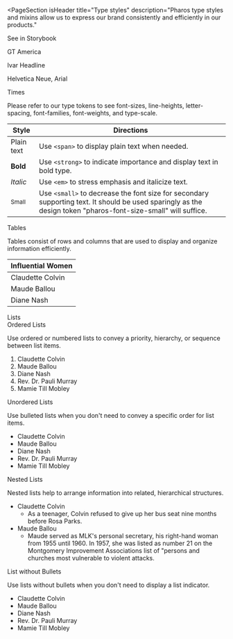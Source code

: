 
<PageSection
  isHeader
  title="Type styles"
  description="Pharos type styles and mixins allow us to express our brand consistently and efficiently in our products."
>
  <PharosLink href="#" target="_blank">
    See in Storybook
  </PharosLink>
</PageSection>

<PageSection title="Font Stack">
  <PageSection title="Branded" subSectionLevel={1} lessMargin>
    <p style={{ fontFamily: 'var(--pharos-font-family-sans-serif)' }}>GT America</p>
    <p style={{ fontFamily: 'var(--pharos-font-family-serif)' }}>Ivar Headline</p>
  </PageSection>
  <PageSection title="Fallback" subSectionLevel={1} lessMargin>
    <p style={{ fontFamily: 'Helvetica Neue' }}>Helvetica Neue, Arial</p>
    <p style={{ fontFamily: 'Times' }}>Times</p>
  </PageSection>
</PageSection>

<PageSection title="Usage">
  <PageSection title="Design Tokens" subSectionLevel={1}>
    <p>
      Please refer to our type tokens to see font-sizes, line-heights, letter-spacing,
      font-families, font-weights, and type-scale.
    </p>
  </PageSection>
  <PageSection title="Formatting Styles" subSectionLevel={1}>
    <Canvas>
      <table className="typography-table-example" style={{ borderCollapse: 'collapse' }}>
        <thead>
          <tr>
            <th className="typography-table-example">Style</th>
            <th className="typography-table-example">Directions</th>
          </tr>
        </thead>
        <tbody>
          <tr>
            <td className="typography-table-example">
              <span>Plain text</span>
            </td>
            <td className="typography-table-example">
              Use <code>&lt;span&gt;</code> to display plain text when needed.
            </td>
          </tr>
          <tr>
            <td className="typography-table-example">
              <b>Bold</b>
            </td>
            <td className="typography-table-example">
              Use <code>&lt;strong&gt;</code> to indicate importance and display text in bold type.
            </td>
          </tr>
          <tr>
            <td className="typography-table-example">
              <i>Italic</i>
            </td>
            <td className="typography-table-example">
              Use <code>&lt;em&gt;</code> to stress emphasis and italicize text.
            </td>
          </tr>
          <tr>
            <td className="typography-table-example">
              <small>Small</small>
            </td>
            <td className="typography-table-example">
              Use <code>&lt;small&gt;</code> to decrease the font size for secondary supporting
              text. It should be used sparingly as the design token "pharos-font-size-small" will
              suffice.
            </td>
          </tr>
        </tbody>
      </table>
    </Canvas>
  </PageSection>
  <PageSection title="Other Styles" subSectionLevel={1}>
    <div style={{ marginBottom: 'var(--pharos-spacing-2-x)' }}>
      <PharosHeading level="4" preset="2">
        Tables
      </PharosHeading>
      <p>
        Tables consist of rows and columns that are used to display and organize information
        efficiently.
      </p>
      <Canvas>
        <table className="typography-table-example" style={{ borderCollapse: 'collapse' }}>
          <thead>
            <tr>
              <th>Influential Women</th>
            </tr>
          </thead>
          <tbody>
            <tr>
              <td className="typography-table-example">Claudette Colvin</td>
            </tr>
            <tr>
              <td className="typography-table-example">Maude Ballou</td>
            </tr>
            <tr>
              <td className="typography-table-example">Diane Nash</td>
            </tr>
          </tbody>
        </table>
      </Canvas>
    </div>
    <div>
      <PharosHeading level="4" preset="2">
        Lists
      </PharosHeading>
      <div style={{ marginBottom: 'var(--pharos-spacing-2-x)' }}>
        <PharosHeading level="5" preset="1--bold">
          Ordered Lists
        </PharosHeading>
        <p>
          Use ordered or numbered lists to convey a priority, hierarchy, or sequence between list
          items.
        </p>
        <Canvas>
          <ol>
            <li>Claudette Colvin</li>
            <li>Maude Ballou</li>
            <li>Diane Nash</li>
            <li>Rev. Dr. Pauli Murray</li>
            <li>Mamie Till Mobley</li>
          </ol>
        </Canvas>
      </div>
      <div style={{ marginBottom: 'var(--pharos-spacing-2-x)' }}>
        <PharosHeading level="5" preset="1--bold">
          Unordered Lists
        </PharosHeading>
        <p>Use bulleted lists when you don't need to convey a specific order for list items.</p>
        <Canvas>
          <ul>
            <li>Claudette Colvin</li>
            <li>Maude Ballou</li>
            <li>Diane Nash</li>
            <li>Rev. Dr. Pauli Murray</li>
            <li>Mamie Till Mobley</li>
          </ul>
        </Canvas>
      </div>
      <div style={{ marginBottom: 'var(--pharos-spacing-2-x)' }}>
        <PharosHeading level="5" preset="1--bold">
          Nested Lists
        </PharosHeading>
        <p>Nested lists help to arrange information into related, hierarchical structures.</p>
        <Canvas>
          <ul className="list-example__nested">
            <li>
              Claudette Colvin
              <ul>
                <li>
                  As a teenager, Colvin refused to give up her bus seat nine months before Rosa
                  Parks.
                </li>
              </ul>
            </li>
            <li>
              Maude Ballou
              <ul>
                <li>
                  Maude served as MLK's personal secretary, his right-hand woman from 1955 until
                  1960. In 1957, she was listed as number 21 on the Montgomery Improvement
                  Associations list of "persons and churches most vulnerable to violent attacks.
                </li>
              </ul>
            </li>
          </ul>
        </Canvas>
      </div>
      <div>
        <PharosHeading level="5" preset="1--bold">
          List without Bullets
        </PharosHeading>
        <p>Use lists without bullets when you don't need to display a list indicator.</p>
        <Canvas>
          <ul className="list-example__no-bullets">
            <li>Claudette Colvin</li>
            <li>Maude Ballou</li>
            <li>Diane Nash</li>
            <li>Rev. Dr. Pauli Murray</li>
            <li>Mamie Till Mobley</li>
          </ul>
        </Canvas>
      </div>
    </div>
  </PageSection>
</PageSection>
